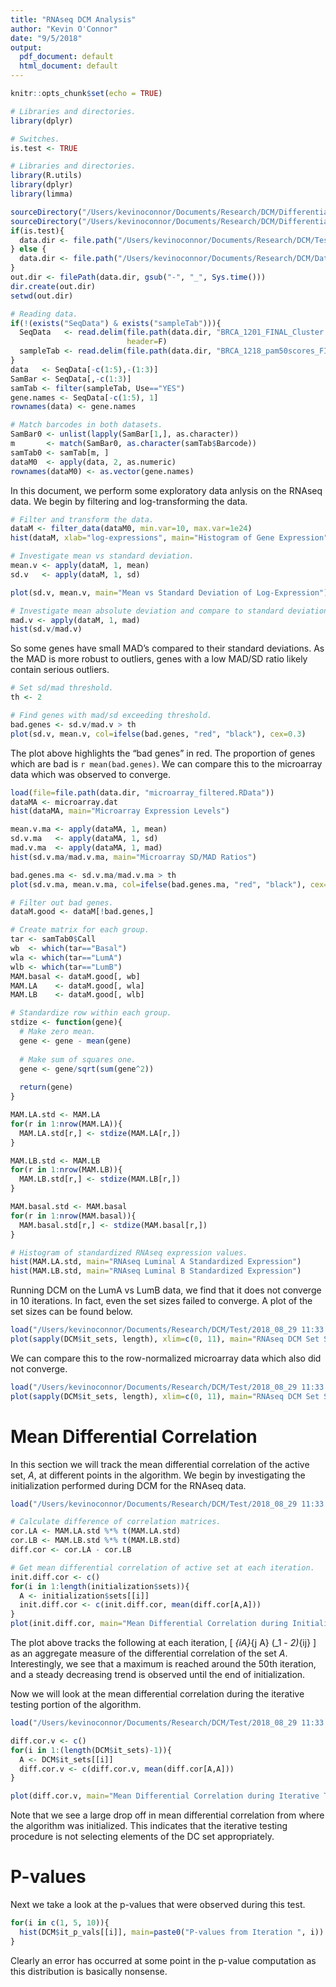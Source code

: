 ```yaml
---
title: "RNAseq DCM Analysis"
author: "Kevin O'Connor"
date: "9/5/2018"
output:
  pdf_document: default
  html_document: default
---
```


```r
knitr::opts_chunk$set(echo = TRUE)

# Libraries and directories.
library(dplyr)

# Switches.
is.test <- TRUE

# Libraries and directories.
library(R.utils)
library(dplyr)
library(limma)

sourceDirectory("/Users/kevinoconnor/Documents/Research/DCM/Differential-Correlation-Mining/DCM/R")
sourceDirectory("/Users/kevinoconnor/Documents/Research/DCM/Differential-Correlation-Mining/Utils")
if(is.test){
  data.dir <- file.path("/Users/kevinoconnor/Documents/Research/DCM/Test")  
} else {
  data.dir <- file.path("/Users/kevinoconnor/Documents/Research/DCM/Data")
}
out.dir <- filePath(data.dir, gsub("-", "_", Sys.time()))
dir.create(out.dir)
setwd(out.dir)

# Reading data.
if(!(exists("SeqData") & exists("sampleTab"))){
  SeqData   <- read.delim(file.path(data.dir, "BRCA_1201_FINAL_Cluster.txt") , 
                          header=F)
  sampleTab <- read.delim(file.path(data.dir, "BRCA_1218_pam50scores_FINAL.txt"))
}
data   <- SeqData[-c(1:5),-(1:3)] 
SamBar <- SeqData[,-c(1:3)]
samTab <- filter(sampleTab, Use=="YES")
gene.names <- SeqData[-c(1:5), 1]
rownames(data) <- gene.names

# Match barcodes in both datasets.
SamBar0 <- unlist(lapply(SamBar[1,], as.character))
m       <- match(SamBar0, as.character(samTab$Barcode))
samTab0 <- samTab[m, ]
dataM0  <- apply(data, 2, as.numeric)
rownames(dataM0) <- as.vector(gene.names)
```

In this document, we perform some exploratory data anlysis on the RNAseq data. We begin by filtering and log-transforming the data.

```r
# Filter and transform the data.
dataM <- filter_data(dataM0, min.var=10, max.var=1e24)
hist(dataM, xlab="log-expressions", main="Histogram of Gene Expression")
```

```r
# Investigate mean vs standard deviation.
mean.v <- apply(dataM, 1, mean)
sd.v   <- apply(dataM, 1, sd)

plot(sd.v, mean.v, main="Mean vs Standard Deviation of Log-Expression")
```

```r
# Investigate mean absolute deviation and compare to standard deviation.
mad.v <- apply(dataM, 1, mad)
hist(sd.v/mad.v)
```

So some genes have small MAD's compared to their standard deviations. As the MAD is more robust to outliers, genes with a low MAD/SD ratio likely contain serious outliers.

```r
# Set sd/mad threshold.
th <- 2

# Find genes with mad/sd exceeding threshold.
bad.genes <- sd.v/mad.v > th
plot(sd.v, mean.v, col=ifelse(bad.genes, "red", "black"), cex=0.3)
```

The plot above highlights the "bad genes" in red. The proportion of genes which are bad is `r mean(bad.genes)`. We can compare this to the microarray data which was observed to converge.

```r
load(file=file.path(data.dir, "microarray_filtered.RData"))
dataMA <- microarray.dat
hist(dataMA, main="Microarray Expression Levels")
```


```r
mean.v.ma <- apply(dataMA, 1, mean)
sd.v.ma   <- apply(dataMA, 1, sd)
mad.v.ma  <- apply(dataMA, 1, mad)
hist(sd.v.ma/mad.v.ma, main="Microarray SD/MAD Ratios")
```

```r
bad.genes.ma <- sd.v.ma/mad.v.ma > th
plot(sd.v.ma, mean.v.ma, col=ifelse(bad.genes.ma, "red", "black"), cex=0.3, main="Microarray Mean vs. SD")
```

```r
# Filter out bad genes.
dataM.good <- dataM[!bad.genes,]

# Create matrix for each group.
tar <- samTab0$Call
wb  <- which(tar=="Basal")
wla <- which(tar=="LumA")
wlb <- which(tar=="LumB")
MAM.basal <- dataM.good[, wb]
MAM.LA    <- dataM.good[, wla]
MAM.LB    <- dataM.good[, wlb]

# Standardize row within each group.
stdize <- function(gene){
  # Make zero mean.
  gene <- gene - mean(gene)
  
  # Make sum of squares one.
  gene <- gene/sqrt(sum(gene^2))
  
  return(gene)
}

MAM.LA.std <- MAM.LA
for(r in 1:nrow(MAM.LA)){
  MAM.LA.std[r,] <- stdize(MAM.LA[r,])
}

MAM.LB.std <- MAM.LB
for(r in 1:nrow(MAM.LB)){
  MAM.LB.std[r,] <- stdize(MAM.LB[r,])
}

MAM.basal.std <- MAM.basal
for(r in 1:nrow(MAM.basal)){
  MAM.basal.std[r,] <- stdize(MAM.basal[r,])
}

# Histogram of standardized RNAseq expression values.
hist(MAM.LA.std, main="RNAseq Luminal A Standardized Expression")
hist(MAM.LB.std, main="RNAseq Luminal B Standardized Expression")
```

Running DCM on the LumA vs LumB data, we find that it does not converge in 10 iterations. In fact, even the set sizes failed to converge. A plot of the set sizes can be found below.

```r
load("/Users/kevinoconnor/Documents/Research/DCM/Test/2018_08_29 11:33:06/No QR/Debug_Output/DCM_1.RData")
plot(sapply(DCM$it_sets, length), xlim=c(0, 11), main="RNAseq DCM Set Sizes", ylab="Set Size")
```

We can compare this to the row-normalized microarray data which also did not converge.

```r
load("/Users/kevinoconnor/Documents/Research/DCM/Test/2018_08_29 11:33:06/Microarray No QR Filtered by SD over MAD/Debug_Output/DCM_1.RData")
plot(sapply(DCM$it_sets, length), xlim=c(0, 11), main="RNAseq DCM Set Sizes", ylab="Set Size")
```

# Mean Differential Correlation

In this section we will track the mean differential correlation of the active set, $A$, at different points in the algorithm. We begin by investigating the initialization performed during DCM for the RNAseq data.
```r
load("/Users/kevinoconnor/Documents/Research/DCM/Test/2018_08_29 11:33:06/No QR/Debug_Output/Initialization.RData")

# Calculate difference of correlation matrices.
cor.LA <- MAM.LA.std %*% t(MAM.LA.std)
cor.LB <- MAM.LB.std %*% t(MAM.LB.std)
diff.cor <- cor.LA - cor.LB

# Get mean differential correlation of active set at each iteration.
init.diff.cor <- c()
for(i in 1:length(initialization$sets)){
  A <- initialization$sets[[i]]
  init.diff.cor <- c(init.diff.cor, mean(diff.cor[A,A]))
}
plot(init.diff.cor, main="Mean Differential Correlation during Initialization", ylab="Mean Differential Correlation", xlab="Iteration")
```

The plot above tracks the following at each iteration,
\[ \frac{1}{|A|^2}\sum\limits_{i\in A}\sum\limits_{j \in A} (\mathbb{R}_1 - \mathbb{R}_2)_{ij} \]
as an aggregate measure of the differential correlation of the set $A$. Interestingly, we see that a maximum is reached around the 50th iteration, and a steady decreasing trend is observed until the end of initialization.

Now we will look at the mean differential correlation during the iterative testing portion of the algorithm.

```r
load("/Users/kevinoconnor/Documents/Research/DCM/Test/2018_08_29 11:33:06/No QR/Debug_Output/DCM_1.RData")

diff.cor.v <- c()
for(i in 1:(length(DCM$it_sets)-1)){
  A <- DCM$it_sets[[i]]
  diff.cor.v <- c(diff.cor.v, mean(diff.cor[A,A]))
}

plot(diff.cor.v, main="Mean Differential Correlation during Iterative Testing", ylab="Mean Differential Correlation", xlab="Iteration")
```

Note that we see a large drop off in mean differential correlation from where the algorithm was initialized. This indicates that the iterative testing procedure is not selecting elements of the DC set appropriately. 


# P-values

Next we take a look at the p-values that were observed during this test.

```r
for(i in c(1, 5, 10)){
  hist(DCM$it_p_vals[[i]], main=paste0("P-values from Iteration ", i))
}
```

Clearly an error has occurred at some point in the p-value computation as this distribution is basically nonsense.
